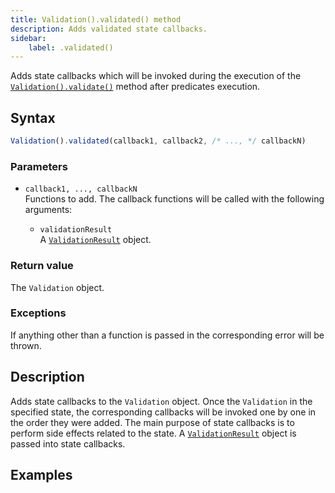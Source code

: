 ```yaml
---
title: Validation().validated() method
description: Adds validated state callbacks.
sidebar:
    label: .validated()
---
```



Adds state callbacks which will be invoked during the execution of the [`Validation().validate()`](/api/validation/instance-methods/validate/) method after predicates execution.

## Syntax

```js
Validation().validated(callback1, callback2, /* ..., */ callbackN)
```

### Parameters

- `callback1, ..., callbackN`
<br/> Functions to add. The callback functions will be called with the following arguments:

    - `validationResult` 
    <br/> A [`ValidationResult`](/api/validation-result/) object. 

### Return value

The `Validation` object. 

### Exceptions

If anything other than a function is passed in the corresponding error will be thrown. 

## Description

Adds state callbacks to the `Validation` object. Once the `Validation` in the specified state, the corresponding callbacks will be invoked one by one in the order they were added. The main purpose of state callbacks is to perform side effects related to the state. A [`ValidationResult`](/api/validation-result/) object is passed into state callbacks.

## Examples

<Code code={validatedCode} lang='js'/>
